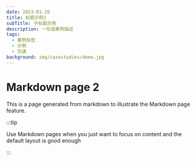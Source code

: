```yaml
---
date: 2023-01-20
title: 标题示例2
subTitle: 子标题示例
description: 一句话案例描述
tags:
  - 案例标签
  - 示例
  - 交通
background: img/casestudies/demo.jpg
---
```


# Markdown page 2

This is a page generated from markdown to illustrate the Markdown page feature.

:::tip

Use Markdown pages when you just want to focus on content and the default layout is good enough

:::
